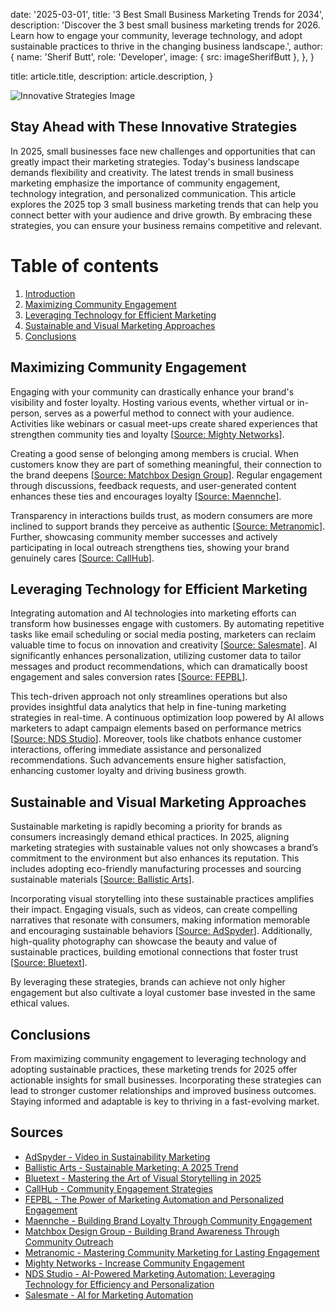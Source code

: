 
  date: '2025-03-01',
  title: '3 Best Small Business Marketing Trends for 2034',
  description:
    'Discover the 3 best small business marketing trends for 2026. Learn how to engage your community, leverage technology, and adopt sustainable practices to thrive in the changing business landscape.',
  author: {
    name: 'Sherif Butt',
    role: 'Developer',
    image: { src: imageSherifButt },
  },
}

  title: article.title,
  description: article.description,
}

![Innovative Strategies Image](https://pub-1b789cafcd9e49738e10b083da80ed6e.r2.dev/fg-18063.webp)

## Stay Ahead with These Innovative Strategies
In 2025, small businesses face new challenges and opportunities that can greatly impact their marketing strategies. Today's business landscape demands flexibility and creativity. The latest trends in small business marketing emphasize the importance of community engagement, technology integration, and personalized communication. This article explores the 2025 top 3 small business marketing trends that can help you connect better with your audience and drive growth. By embracing these strategies, you can ensure your business remains competitive and relevant.

# Table of contents
1. [Introduction](#introduction)
2. [Maximizing Community Engagement](#maximizing-community-engagement)
3. [Leveraging Technology for Efficient Marketing](#leveraging-technology-for-efficient-marketing)
4. [Sustainable and Visual Marketing Approaches](#sustainable-and-visual-marketing-approaches)
5. [Conclusions](#conclusions)

## Maximizing Community Engagement <a name="maximizing-community-engagement"></a>
Engaging with your community can drastically enhance your brand's visibility and foster loyalty. Hosting various events, whether virtual or in-person, serves as a powerful method to connect with your audience. Activities like webinars or casual meet-ups create shared experiences that strengthen community ties and loyalty [[Source: Mighty Networks](https://www.mightynetworks.com/resources/increase-community-engagement)].

Creating a good sense of belonging among members is crucial. When customers know they are part of something meaningful, their connection to the brand deepens [[Source: Matchbox Design Group](https://matchboxdesigngroup.com/blog/building-brand-awareness-through-community-outreach/)]. Regular engagement through discussions, feedback requests, and user-generated content enhances these ties and encourages loyalty [[Source: Maennche](https://www.maennche.com/2024/11/building-brand-loyalty-through-community-engagement/)].

Transparency in interactions builds trust, as modern consumers are more inclined to support brands they perceive as authentic [[Source: Metranomic](https://metranomic.com/customer-loyalty/revolutionising-brand-loyalty-mastering-community-marketing-for-lasting-engagement)]. Further, showcasing community member successes and actively participating in local outreach strengthens ties, showing your brand genuinely cares [[Source: CallHub](https://callhub.io/blog/community-organizing/community-engagement-strategies/)].

## Leveraging Technology for Efficient Marketing <a name="leveraging-technology-for-efficient-marketing"></a>
Integrating automation and AI technologies into marketing efforts can transform how businesses engage with customers. By automating repetitive tasks like email scheduling or social media posting, marketers can reclaim valuable time to focus on innovation and creativity [[Source: Salesmate](https://www.salesmate.io/blog/ai-for-marketing-automation/)]. AI significantly enhances personalization, utilizing customer data to tailor messages and product recommendations, which can dramatically boost engagement and sales conversion rates [[Source: FEPBL](https://fepbl.com/index.php/ijmer/article/view/964)].

This tech-driven approach not only streamlines operations but also provides insightful data analytics that help in fine-tuning marketing strategies in real-time. A continuous optimization loop powered by AI allows marketers to adapt campaign elements based on performance metrics [[Source: NDS Studio](https://nds.studio/digital-marketing/ai-powered-marketing-automation-leveraging-technology-for-efficiency-and-personalization/)]. Moreover, tools like chatbots enhance customer interactions, offering immediate assistance and personalized recommendations. Such advancements ensure higher satisfaction, enhancing customer loyalty and driving business growth.

## Sustainable and Visual Marketing Approaches <a name="sustainable-and-visual-marketing-approaches"></a>
Sustainable marketing is rapidly becoming a priority for brands as consumers increasingly demand ethical practices. In 2025, aligning marketing strategies with sustainable values not only showcases a brand’s commitment to the environment but also enhances its reputation. This includes adopting eco-friendly manufacturing processes and sourcing sustainable materials [[Source: Ballistic Arts](https://ballisticarts.com/sustainable-marketing-a-2025-trend/)].

Incorporating visual storytelling into these sustainable practices amplifies their impact. Engaging visuals, such as videos, can create compelling narratives that resonate with consumers, making information memorable and encouraging sustainable behaviors [[Source: AdSpyder](https://adspyder.io/video-in-sustainability-marketing/)]. Additionally, high-quality photography can showcase the beauty and value of sustainable practices, building emotional connections that foster trust [[Source: Bluetext](https://bluetext.com/blog/mastering-the-art-of-visual-storytelling-in-2025/)].

By leveraging these strategies, brands can achieve not only higher engagement but also cultivate a loyal customer base invested in the same ethical values.

## Conclusions <a name="conclusions"></a>
From maximizing community engagement to leveraging technology and adopting sustainable practices, these marketing trends for 2025 offer actionable insights for small businesses. Incorporating these strategies can lead to stronger customer relationships and improved business outcomes. Staying informed and adaptable is key to thriving in a fast-evolving market.

## Sources
- [AdSpyder - Video in Sustainability Marketing](https://adspyder.io/video-in-sustainability-marketing/)
- [Ballistic Arts - Sustainable Marketing: A 2025 Trend](https://ballisticarts.com/sustainable-marketing-a-2025-trend/)
- [Bluetext - Mastering the Art of Visual Storytelling in 2025](https://bluetext.com/blog/mastering-the-art-of-visual-storytelling-in-2025/)
- [CallHub - Community Engagement Strategies](https://callhub.io/blog/community-organizing/community-engagement-strategies/)
- [FEPBL - The Power of Marketing Automation and Personalized Engagement](https://fepbl.com/index.php/ijmer/article/view/964)
- [Maennche - Building Brand Loyalty Through Community Engagement](https://www.maennche.com/2024/11/building-brand-loyalty-through-community-engagement/)
- [Matchbox Design Group - Building Brand Awareness Through Community Outreach](https://matchboxdesigngroup.com/blog/building-brand-awareness-through-community-outreach/)
- [Metranomic - Mastering Community Marketing for Lasting Engagement](https://metranomic.com/customer-loyalty/revolutionising-brand-loyalty-mastering-community-marketing-for-lasting-engagement)
- [Mighty Networks - Increase Community Engagement](https://www.mightynetworks.com/resources/increase-community-engagement)
- [NDS Studio - AI-Powered Marketing Automation: Leveraging Technology for Efficiency and Personalization](https://nds.studio/digital-marketing/ai-powered-marketing-automation-leveraging-technology-for-efficiency-and-personalization/)
- [Salesmate - AI for Marketing Automation](https://www.salesmate.io/blog/ai-for-marketing-automation/)

